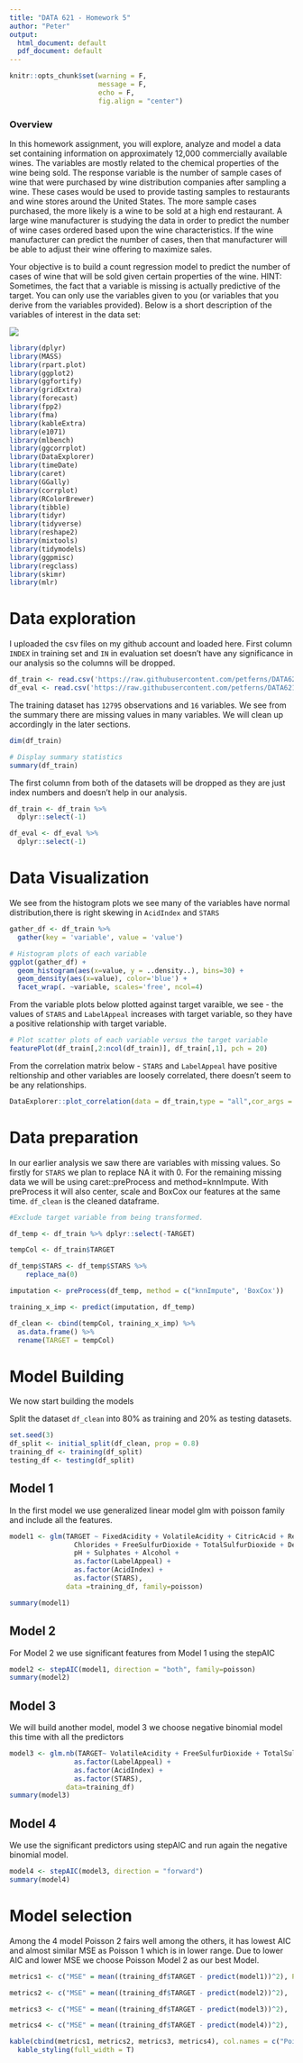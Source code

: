 ---
title: "DATA 621 - Homework 5"
author: "Peter"
output:
  html_document: default
  pdf_document: default
---

```{r setup, include=FALSE}
knitr::opts_chunk$set(warning = F, 
                      message = F,
                      echo = F,
                      fig.align = "center")
```


### Overview

In this homework assignment, you will explore, analyze and model a data set containing information on
approximately 12,000 commercially available wines. The variables are mostly related to the chemical properties of
the wine being sold. The response variable is the number of sample cases of wine that were purchased by wine
distribution companies after sampling a wine. These cases would be used to provide tasting samples to
restaurants and wine stores around the United States. The more sample cases purchased, the more likely is a
wine to be sold at a high end restaurant. A large wine manufacturer is studying the data in order to predict the
number of wine cases ordered based upon the wine characteristics. If the wine manufacturer can predict the
number of cases, then that manufacturer will be able to adjust their wine offering to maximize sales.

Your objective is to build a count regression model to predict the number of cases of wine that will be sold
given certain properties of the wine. HINT: Sometimes, the fact that a variable is missing is actually predictive of
the target. You can only use the variables given to you (or variables that you derive from the variables provided).
Below is a short description of the variables of interest in the data set:

<img src="https://raw.githubusercontent.com/petferns/DATA621/main/hw5%20dataset.JPG" />


```{r echo=FALSE, message=FALSE, warning=FALSE, include=FALSE, paged.print=FALSE}
library(dplyr)
library(MASS)
library(rpart.plot)
library(ggplot2)
library(ggfortify)
library(gridExtra)
library(forecast)
library(fpp2)
library(fma)
library(kableExtra)
library(e1071)
library(mlbench)
library(ggcorrplot)
library(DataExplorer)
library(timeDate)
library(caret)
library(GGally)
library(corrplot)
library(RColorBrewer)
library(tibble)
library(tidyr)
library(tidyverse)
library(reshape2)
library(mixtools)
library(tidymodels)
library(ggpmisc)
library(regclass)
library(skimr)
library(mlr)
```

# Data exploration

I uploaded the csv files on my github account and loaded here. First column `INDEX` in training set and `IN` in evaluation set doesn't have any significance in our analysis so the columns will be dropped.


```{r load_data, echo=FALSE}
df_train <- read.csv('https://raw.githubusercontent.com/petferns/DATA621/main/wine-training-data.csv')
df_eval <- read.csv('https://raw.githubusercontent.com/petferns/DATA621/main/wine-evaluation-data.csv')
```


The training dataset has `12795` observations and `16` variables. We see from the summary there are missing values in many variables. We will clean up accordingly in the later sections.


```{r}
dim(df_train)
```


```{r echo=FALSE}
# Display summary statistics
summary(df_train)
```
The first column from both of the datasets will be dropped as they are just index numbers and doesn't help in our analysis.

```{r}
df_train <- df_train %>% 
  dplyr::select(-1)

df_eval <- df_eval %>% 
  dplyr::select(-1)
```


# Data Visualization

We see from the histogram plots we see many of the variables have normal distribution,there is right skewing in `AcidIndex` and `STARS`


```{r, fig.height = 10, fig.width = 10, echo=FALSE}

gather_df <- df_train %>% 
  gather(key = 'variable', value = 'value')

# Histogram plots of each variable
ggplot(gather_df) + 
  geom_histogram(aes(x=value, y = ..density..), bins=30) + 
  geom_density(aes(x=value), color='blue') +
  facet_wrap(. ~variable, scales='free', ncol=4)
```

From the variable plots below plotted against target varaible, we see -  the values of  `STARS` and `LabelAppeal` increases with target variable, so they have a positive relationship with target variable.


```{r, fig.height = 10, fig.width = 10, echo=FALSE}
# Plot scatter plots of each variable versus the target variable
featurePlot(df_train[,2:ncol(df_train)], df_train[,1], pch = 20)
```

From the correlation matrix below - `STARS` and `LabelAppeal` have positive reltionship and other variables are loosely correlated, there doesn't seem to be any relationships.


```{r}
DataExplorer::plot_correlation(data = df_train,type = "all",cor_args = list("use" = "pairwise.complete.obs"))
```


# Data preparation

In our earlier analysis we saw there are variables with missing values. So firstly for `STARS`  we plan to replace NA it with 0.
For  the remaining missing data we will be using caret::preProcess and method=knnImpute. With preProcess it will also center, scale and BoxCox our features at the same time. `df_clean` is the cleaned dataframe.


```{r}
#Exclude target variable from being transformed.

df_temp <- df_train %>% dplyr::select(-TARGET)

```

```{r}
tempCol <- df_train$TARGET
```


```{r}
df_temp$STARS <- df_temp$STARS %>%
    replace_na(0)
```

```{r}
imputation <- preProcess(df_temp, method = c("knnImpute", 'BoxCox'))
```

```{r}
training_x_imp <- predict(imputation, df_temp)
```

```{r}
df_clean <- cbind(tempCol, training_x_imp) %>% 
  as.data.frame() %>%
  rename(TARGET = tempCol)
```


# Model Building

We now start building the models

Split the dataset `df_clean` into 80% as training and 20% as testing datasets.

```{r}
set.seed(3)
df_split <- initial_split(df_clean, prop = 0.8)
training_df <- training(df_split)
testing_df <- testing(df_split)
```


## Model 1

In the first model we use generalized linear model glm with poisson family and include all the features.

```{r}
model1 <- glm(TARGET ~ FixedAcidity + VolatileAcidity + CitricAcid + ResidualSugar + 
                Chlorides + FreeSulfurDioxide + TotalSulfurDioxide + Density +
                pH + Sulphates + Alcohol + 
                as.factor(LabelAppeal) +
                as.factor(AcidIndex) +
                as.factor(STARS),
              data =training_df, family=poisson)

summary(model1)
```
## Model 2

For Model 2 we use significant features from Model 1 using the stepAIC

```{r}

model2 <- stepAIC(model1, direction = "both", family=poisson)
summary(model2)
```
## Model 3

We will build another model, model 3 we choose negative binomial model this time with all the predictors

```{r error=F, warning=F, echo=F}
model3 <- glm.nb(TARGET~ VolatileAcidity + FreeSulfurDioxide + TotalSulfurDioxide + Alcohol +
                as.factor(LabelAppeal) +
                as.factor(AcidIndex) + 
                as.factor(STARS),
              data=training_df)
summary(model3)
```

## Model 4

We use the significant predictors using stepAIC and run again the negative binomial model.

```{r}
model4 <- stepAIC(model3, direction = "forward")
summary(model4)
```

# Model selection

Among the 4 model Poisson 2 fairs well among the others, it has lowest AIC and almost similar MSE as Poisson 1 which is in lower range. Due to lower AIC and lower MSE we choose Poisson Model 2 as our best Model.

```{r}

metrics1 <- c("MSE" = mean((training_df$TARGET - predict(model1))^2), Predictors= length(coefficients(model1)), AIC=model1$aic)

metrics2 <- c("MSE" = mean((training_df$TARGET - predict(model2))^2),   Predictors= length(coefficients(model2)), AIC=model2$aic)

metrics3 <- c("MSE" = mean((training_df$TARGET - predict(model3))^2),   Predictors= length(coefficients(model3)), AIC=model3$aic)

metrics4 <- c("MSE" = mean((training_df$TARGET - predict(model4))^2),   Predictors= length(coefficients(model4)), AIC=model4$aic)

kable(cbind(metrics1, metrics2, metrics3, metrics4), col.names = c("Poisson1", "Poisson2","Neg binomial1","Neg binomial2"))  %>% 
  kable_styling(full_width = T)
```

